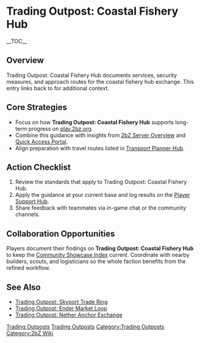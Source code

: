 {{Short description|Trading Outpost: Coastal Fishery Hub documents services, security measures, and approach routes for the coastal fishery hub exchange}}
= Trading Outpost: Coastal Fishery Hub =
{{2bZ Navbox}}
__TOC__

== Overview ==
Trading Outpost: Coastal Fishery Hub documents services, security measures, and approach
routes for the coastal fishery hub exchange. This entry links back to [[Category:Trading
Outposts|Trading Outposts]] for additional context.

== Core Strategies ==
* Focus on how '''Trading Outpost: Coastal Fishery Hub''' supports long-term progress on [[play.2bz.org]].
* Combine this guidance with insights from [[2bZ Server Overview]] and [[Quick Access Portal]].
* Align preparation with travel routes listed in [[Transport Planner Hub]].

== Action Checklist ==
# Review the [[Category:Trading Outposts|Trading Outposts]] standards that apply to Trading Outpost: Coastal Fishery Hub.
# Apply the guidance at your current base and log results on the [[Player Support Hub]].
# Share feedback with teammates via in-game chat or the community channels.

== Collaboration Opportunities ==
Players document their findings on '''Trading Outpost: Coastal Fishery Hub''' to keep the
[[Community Showcase Index]] current. Coordinate with nearby builders, scouts, and
logisticians so the whole faction benefits from the refined workflow.

== See Also ==
* [[Trading Outpost: Skyport Trade Ring]]
* [[Trading Outpost: Ender Market Loop]]
* [[Trading Outpost: Nether Anchor Exchange]]

[[Category:Trading Outposts]]
[[Category:2bZ Wiki]]
